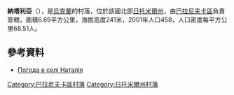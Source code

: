 {{coord|50|22|15|N|28|0|58|E|scale:30000|display=title}}

'''納塔利亞'''（{{lang-uk|Наталія}}），是[[烏克蘭|烏克蘭]]的村落，位於該國北部[[日托米爾州|日托米爾州]]，由[[巴拉尼夫卡區|巴拉尼夫卡區]]負責管轄，面積6.69平方公里，海拔高度241米，2001年人口458，人口密度每平方公里68.51人。

==參考資料==
* [http://weather.in.ua/ua/zhitomirskaja/16658 Погода в селі Наталія] {{Wayback|url=http://weather.in.ua/ua/zhitomirskaja/16658 |date=20180702011039 }}

{{DEFAULTSORT:Наталія}}
[[Category:巴拉尼夫卡區村落|Category:巴拉尼夫卡區村落]]
[[Category:日托米爾州村落|Category:日托米爾州村落]]


{{Zhytomyr-geo-stub}}